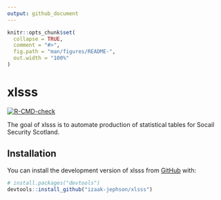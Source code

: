 ```yaml
---
output: github_document
---
```


<!-- README.md is generated from README.Rmd. Please edit that file -->

```r
knitr::opts_chunk$set(
  collapse = TRUE,
  comment = "#>",
  fig.path = "man/figures/README-",
  out.width = "100%"
)
```

# xlsss

<!-- badges: start -->
[![R-CMD-check](https://github.com/izaak-jephson/xlsss/actions/workflows/R-CMD-check.yaml/badge.svg)](https://github.com/izaak-jephson/xlsss/actions/workflows/R-CMD-check.yaml)
<!-- badges: end -->

The goal of xlsss is to automate production of statistical tables for Socail Security Scotland.

## Installation

You can install the development version of xlsss from [GitHub](https://github.com/) with:

``` r
# install.packages("devtools")
devtools::install_github("izaak-jephson/xlsss")
```

